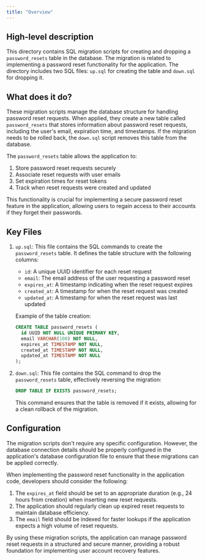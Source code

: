 ```yaml
---
title: "Overview"
---
```


## High-level description
This directory contains SQL migration scripts for creating and dropping a `password_resets` table in the database. The migration is related to implementing a password reset functionality for the application. The directory includes two SQL files: `up.sql` for creating the table and `down.sql` for dropping it.

## What does it do?
These migration scripts manage the database structure for handling password reset requests. When applied, they create a new table called `password_resets` that stores information about password reset requests, including the user's email, expiration time, and timestamps. If the migration needs to be rolled back, the `down.sql` script removes this table from the database.

The `password_resets` table allows the application to:
1. Store password reset requests securely
2. Associate reset requests with user emails
3. Set expiration times for reset tokens
4. Track when reset requests were created and updated

This functionality is crucial for implementing a secure password reset feature in the application, allowing users to regain access to their accounts if they forget their passwords.

## Key Files

1. `up.sql`: This file contains the SQL commands to create the `password_resets` table. It defines the table structure with the following columns:
   - `id`: A unique UUID identifier for each reset request
   - `email`: The email address of the user requesting a password reset
   - `expires_at`: A timestamp indicating when the reset request expires
   - `created_at`: A timestamp for when the reset request was created
   - `updated_at`: A timestamp for when the reset request was last updated

   Example of the table creation:

   ```sql
   CREATE TABLE password_resets (
     id UUID NOT NULL UNIQUE PRIMARY KEY,
     email VARCHAR(100) NOT NULL,
     expires_at TIMESTAMP NOT NULL,
     created_at TIMESTAMP NOT NULL,
     updated_at TIMESTAMP NOT NULL
   );
   ```

2. `down.sql`: This file contains the SQL command to drop the `password_resets` table, effectively reversing the migration:

   ```sql
   DROP TABLE IF EXISTS password_resets;
   ```

   This command ensures that the table is removed if it exists, allowing for a clean rollback of the migration.

## Configuration
The migration scripts don't require any specific configuration. However, the database connection details should be properly configured in the application's database configuration file to ensure that these migrations can be applied correctly.

When implementing the password reset functionality in the application code, developers should consider the following:

1. The `expires_at` field should be set to an appropriate duration (e.g., 24 hours from creation) when inserting new reset requests.
2. The application should regularly clean up expired reset requests to maintain database efficiency.
3. The `email` field should be indexed for faster lookups if the application expects a high volume of reset requests.

By using these migration scripts, the application can manage password reset requests in a structured and secure manner, providing a robust foundation for implementing user account recovery features.